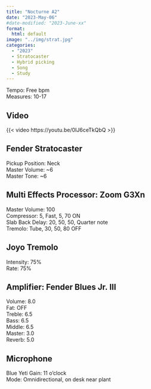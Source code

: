 ```yaml
---
title: "Nocturne A2"
date: "2023-May-06"
#date-modified: "2023-June-xx"
format: 
  html: default
image: "../img/strat.jpg"
categories:
  - "2023"
  - Stratocaster
  - Hybrid picking
  - Song
  - Study
---
```


Tempo: Free bpm\
Measures: 10-17

## Video

{{< video https://youtu.be/0IJ6ceTkQbQ >}}

## Fender Stratocaster

Pickup Position: Neck\
Master Volume: \~6\
Master Tone: \~6

## Multi Effects Processor: Zoom G3Xn

Master Volume: 100\
Compressor: 5, Fast, 5, 70 ON\
Slab Back Delay: 20, 50, 50, Quarter note\
Tremolo: Tube, 30, 50, 80 OFF

## Joyo Tremolo

Intensity: 75%\
Rate: 75%

## Amplifier: Fender Blues Jr. III

Volume: 8.0\
Fat: OFF\
Treble: 6.5\
Bass: 6.5\
Middle: 6.5\
Master: 3.0\
Reverb: 5.0

## Microphone

Blue Yeti Gain: 11 o'clock\
Mode: Omnidirectional, on desk near plant
